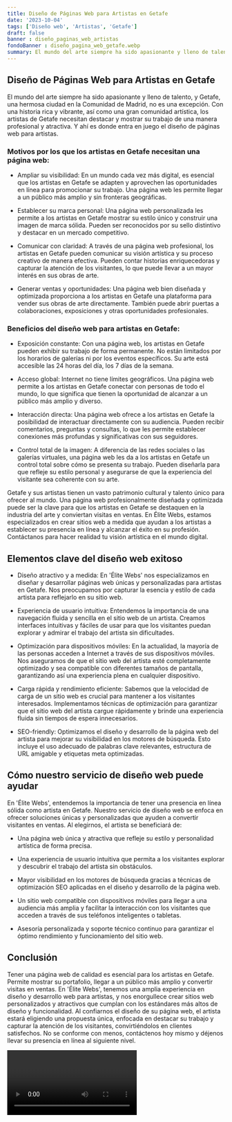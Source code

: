 ```yaml
---
title: Diseño de Páginas Web para Artistas en Getafe
date: '2023-10-04'
tags: ['Diseño web', 'Artistas', 'Getafe']
draft: false
banner : diseño_paginas_web_artistas
fondoBanner : diseño_pagina_web_getafe.webp
summary: El mundo del arte siempre ha sido apasionante y lleno de talento, y Getafe, una hermosa ciudad en la Comunidad de Madrid, no es una excepción. Con una historia rica y vibrante, así como una gran comunidad artística, los artistas de Getafe necesitan destacar y mostrar su trabajo de una manera profesional y atractiva. Y ahí es donde entra en juego el diseño de páginas web para artistas.
---
```


## Diseño de Páginas Web para Artistas en Getafe

El mundo del arte siempre ha sido apasionante y lleno de talento, y Getafe, una hermosa ciudad en la Comunidad de Madrid, no es una excepción. Con una historia rica y vibrante, así como una gran comunidad artística, los artistas de Getafe necesitan destacar y mostrar su trabajo de una manera profesional y atractiva. Y ahí es donde entra en juego el diseño de páginas web para artistas.

### Motivos por los que los artistas en Getafe necesitan una página web:

- Ampliar su visibilidad: En un mundo cada vez más digital, es esencial que los artistas en Getafe se adapten y aprovechen las oportunidades en línea para promocionar su trabajo. Una página web les permite llegar a un público más amplio y sin fronteras geográficas.

- Establecer su marca personal: Una página web personalizada les permite a los artistas en Getafe mostrar su estilo único y construir una imagen de marca sólida. Pueden ser reconocidos por su sello distintivo y destacar en un mercado competitivo.

- Comunicar con claridad: A través de una página web profesional, los artistas en Getafe pueden comunicar su visión artística y su proceso creativo de manera efectiva. Pueden contar historias enriquecedoras y capturar la atención de los visitantes, lo que puede llevar a un mayor interés en sus obras de arte.

- Generar ventas y oportunidades: Una página web bien diseñada y optimizada proporciona a los artistas en Getafe una plataforma para vender sus obras de arte directamente. También puede abrir puertas a colaboraciones, exposiciones y otras oportunidades profesionales.

### Beneficios del diseño web para artistas en Getafe:

- Exposición constante: Con una página web, los artistas en Getafe pueden exhibir su trabajo de forma permanente. No están limitados por los horarios de galerías ni por los eventos específicos. Su arte está accesible las 24 horas del día, los 7 días de la semana.

- Acceso global: Internet no tiene límites geográficos. Una página web permite a los artistas en Getafe conectar con personas de todo el mundo, lo que significa que tienen la oportunidad de alcanzar a un público más amplio y diverso.

- Interacción directa: Una página web ofrece a los artistas en Getafe la posibilidad de interactuar directamente con su audiencia. Pueden recibir comentarios, preguntas y consultas, lo que les permite establecer conexiones más profundas y significativas con sus seguidores.

- Control total de la imagen: A diferencia de las redes sociales o las galerías virtuales, una página web les da a los artistas en Getafe un control total sobre cómo se presenta su trabajo. Pueden diseñarla para que refleje su estilo personal y asegurarse de que la experiencia del visitante sea coherente con su arte.

Getafe y sus artistas tienen un vasto patrimonio cultural y talento único para ofrecer al mundo. Una página web profesionalmente diseñada y optimizada puede ser la clave para que los artistas en Getafe se destaquen en la industria del arte y conviertan visitas en ventas. En Élite Webs, estamos especializados en crear sitios web a medida que ayudan a los artistas a establecer su presencia en línea y alcanzar el éxito en su profesión. Contáctanos para hacer realidad tu visión artística en el mundo digital.

<GifSeo />

<Cta />

## Elementos clave del diseño web exitoso

- Diseño atractivo y a medida: En 'Élite Webs' nos especializamos en diseñar y desarrollar páginas web únicas y personalizadas para artistas en Getafe. Nos preocupamos por capturar la esencia y estilo de cada artista para reflejarlo en su sitio web.

- Experiencia de usuario intuitiva: Entendemos la importancia de una navegación fluida y sencilla en el sitio web de un artista. Creamos interfaces intuitivas y fáciles de usar para que los visitantes puedan explorar y admirar el trabajo del artista sin dificultades.

- Optimización para dispositivos móviles: En la actualidad, la mayoría de las personas acceden a Internet a través de sus dispositivos móviles. Nos aseguramos de que el sitio web del artista esté completamente optimizado y sea compatible con diferentes tamaños de pantalla, garantizando así una experiencia plena en cualquier dispositivo.

- Carga rápida y rendimiento eficiente: Sabemos que la velocidad de carga de un sitio web es crucial para mantener a los visitantes interesados. Implementamos técnicas de optimización para garantizar que el sitio web del artista cargue rápidamente y brinde una experiencia fluida sin tiempos de espera innecesarios.

- SEO-friendly: Optimizamos el diseño y desarrollo de la página web del artista para mejorar su visibilidad en los motores de búsqueda. Esto incluye el uso adecuado de palabras clave relevantes, estructura de URL amigable y etiquetas meta optimizadas.

## Cómo nuestro servicio de diseño web puede ayudar

En 'Élite Webs', entendemos la importancia de tener una presencia en línea sólida como artista en Getafe. Nuestro servicio de diseño web se enfoca en ofrecer soluciones únicas y personalizadas que ayuden a convertir visitantes en ventas. Al elegirnos, el artista se beneficiará de:

- Una página web única y atractiva que refleje su estilo y personalidad artística de forma precisa.

- Una experiencia de usuario intuitiva que permita a los visitantes explorar y descubrir el trabajo del artista sin obstáculos.

- Mayor visibilidad en los motores de búsqueda gracias a técnicas de optimización SEO aplicadas en el diseño y desarrollo de la página web.

- Un sitio web compatible con dispositivos móviles para llegar a una audiencia más amplia y facilitar la interacción con los visitantes que acceden a través de sus teléfonos inteligentes o tabletas.

- Asesoría personalizada y soporte técnico continuo para garantizar el óptimo rendimiento y funcionamiento del sitio web.

## Conclusión

Tener una página web de calidad es esencial para los artistas en Getafe. Permite mostrar su portafolio, llegar a un público más amplio y convertir visitas en ventas. En 'Élite Webs', tenemos una amplia experiencia en diseño y desarrollo web para artistas, y nos enorgullece crear sitios web personalizados y atractivos que cumplan con los estándares más altos de diseño y funcionalidad. Al confiarnos el diseño de su página web, el artista estará eligiendo una propuesta única, enfocada en destacar su trabajo y capturar la atención de los visitantes, convirtiéndolos en clientes satisfechos. No se conforme con menos, contáctenos hoy mismo y déjenos llevar su presencia en línea al siguiente nivel.

<Video />

<CtaBot job='Artistas' city='Getafe'/>

<Gmaps query='Getafe+españa+maps' />